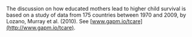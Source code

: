 
The discussion on how educated mothers lead to higher child survival is based on a study of data from 175 countries between 1970 and 2009, by Lozano, Murray et al. (2010). See [www.gapm.io/tcare](http://www.gapm.io/tcare).